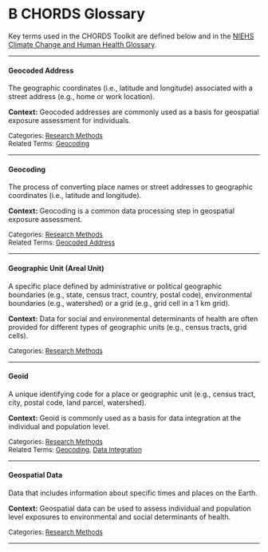 # **B** CHORDS Glossary {#chords-glossary .unnumbered}

Key terms used in the CHORDS Toolkit are defined below and in the [NIEHS Climate Change and Human Health Glossary](https://tools.niehs.nih.gov/cchhglossary/).

---

#### Geocoded Address {#def-geocoded-address .unnumbered .unlisted}

The geographic coordinates (i.e., latitude and longitude) associated with a street address (e.g., home or work location).  
                                                                               
**Context:** Geocoded addresses are commonly used as a basis for geospatial exposure assessment for individuals.

<font size ="2"> 
Categories: [Research Methods](https://tools.niehs.nih.gov/cchhglossary/?category=RM)   
Related Terms: [Geocoding](#def-geocoding) 
</font>

---

#### Geocoding {#def-geocoding .unnumbered .unlisted}

The process of converting place names or street addresses to geographic coordinates (i.e., latitude and longitude).
                                                                               
**Context:** Geocoding is a common data processing step in geospatial exposure assessment. 

<font size ="2"> 
Categories: [Research Methods](https://tools.niehs.nih.gov/cchhglossary/?category=RM)   
Related Terms: [Geocoded Address](#def-geocoded-address) 
</font>

---

#### Geographic Unit (Areal Unit) {#def-geographic-unit .unnumbered .unlisted}

A specific place defined by administrative or political geographic boundaries (e.g., state, census tract, country, postal code), environmental boundaries (e.g., watershed) or a grid (e.g., grid cell in a 1 km grid).
                                                                               
**Context:** Data for social and environmental determinants of health are often provided for different types of geographic units (e.g., census tracts, grid cells).

<font size ="2"> 
Categories: [Research Methods](https://tools.niehs.nih.gov/cchhglossary/?category=RM)   
</font>

---

#### Geoid {#def-geoid .unnumbered .unlisted}

A unique identifying code for a place or geographic unit (e.g., census tract, city, postal code, land parcel, watershed).
                                                                               
**Context:** Geoid is commonly used as a basis for data integration at the individual and population level.

<font size ="2"> 
Categories: [Research Methods](https://tools.niehs.nih.gov/cchhglossary/?category=RM)   
Related Terms: [Geocoding](#def-geocoding), [Data Integration](https://tools.niehs.nih.gov/cchhglossary/?keyword=data+integration&termOnlySearch=true&exactSearch=true)
</font>

---

#### Geospatial Data {#def-geospatial-data .unnumbered .unlisted}

Data that includes information about specific times and places on the Earth.  
                                                                               
**Context:** Geospatial data can be used to assess individual and population level exposures to environmental and social determinants of health. 

<font size ="2"> 
Categories: [Research Methods](https://tools.niehs.nih.gov/cchhglossary/?category=RM)   
</font>

---
